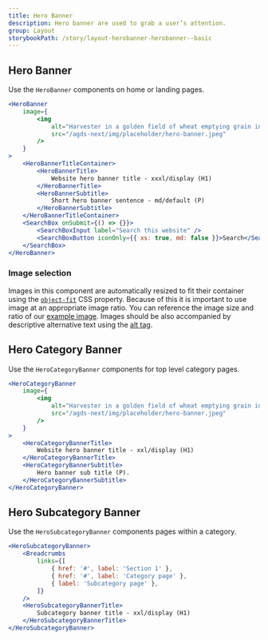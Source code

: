 ```yaml
---
title: Hero Banner
description: Hero banner are used to grab a user’s attention.
group: Layout
storybookPath: /story/layout-herobanner-herobanner--basic
---
```


## Hero Banner

Use the `HeroBanner` components on home or landing pages.

```jsx live
<HeroBanner
	image={
		<img
			alt="Harvester in a golden field of wheat emptying grain into a chaser bin moving alongside it."
			src="/agds-next/img/placeholder/hero-banner.jpeg"
		/>
	}
>
	<HeroBannerTitleContainer>
		<HeroBannerTitle>
			Website hero banner title - xxxl/display (H1)
		</HeroBannerTitle>
		<HeroBannerSubtitle>
			Short hero banner sentence - md/default (P)
		</HeroBannerSubtitle>
	</HeroBannerTitleContainer>
	<SearchBox onSubmit={() => {}}>
		<SearchBoxInput label="Search this website" />
		<SearchBoxButton iconOnly={{ xs: true, md: false }}>Search</SearchBoxButton>
	</SearchBox>
</HeroBanner>
```

### Image selection

Images in this component are automatically resized to fit their container using the [`object-fit`](https://developer.mozilla.org/en-US/docs/Web/CSS/object-fit) CSS property. Because of this it is important to use image at an appropriate image ratio. You can reference the image size and ratio of our [example image](/agds-next/img/placeholder/hero-banner.jpeg). Images should be also accompanied by descriptive alternative text using the [alt tag](https://developer.mozilla.org/en-US/docs/Web/HTML/Element/img#attr-alt).

## Hero Category Banner

Use the `HeroCategoryBanner` components for top level category pages.

```jsx live
<HeroCategoryBanner
	image={
		<img
			alt="Harvester in a golden field of wheat emptying grain into a chaser bin moving alongside it."
			src="/agds-next/img/placeholder/hero-banner.jpeg"
		/>
	}
>
	<HeroCategoryBannerTitle>
		Website hero banner title - xxl/display (H1)
	</HeroCategoryBannerTitle>
	<HeroCategoryBannerSubtitle>
		Hero banner sub title (P).
	</HeroCategoryBannerSubtitle>
</HeroCategoryBanner>
```

## Hero Subcategory Banner

Use the `HeroSubcategoryBanner` components pages within a category.

```jsx live
<HeroSubcategoryBanner>
	<Breadcrumbs
		links={[
			{ href: '#', label: 'Section 1' },
			{ href: '#', label: 'Category page' },
			{ label: 'Subcategory page' },
		]}
	/>
	<HeroSubcategoryBannerTitle>
		Subcategory banner title - xxl/display (H1)
	</HeroSubcategoryBannerTitle>
</HeroSubcategoryBanner>
```
